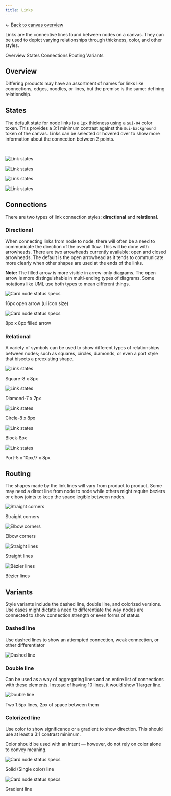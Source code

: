 ```yaml
---
title: Links
---
```


<- [Back to canvas overview](https://pages.github.ibm.com/cdai-design/pal/patterns/canvas/usage)

<PageDescription>

Links are the connective lines found between nodes on a canvas. They can be used to depict varying relationships through thickness, color, and other styles.

</PageDescription>

<AnchorLinks>
  <AnchorLink>Overview</AnchorLink>
  <AnchorLink>States</AnchorLink>
  <AnchorLink>Connections</AnchorLink>
  <AnchorLink>Routing</AnchorLink>
  <AnchorLink>Variants</AnchorLink>
</AnchorLinks>


## Overview

Differing products may have an assortment of names for links like connections, edges, noodles, or lines, but the premise is the same: defining relationship.


## States

The default state for node links is a `1px` thickness using a `$ui-04` color token. This provides a 3:1 minimum contrast against the `$ui-background` token of the canvas.  Links can be selected or hovered over to show more information about the connection between 2 points.





<br />

<Row>

<Column colLg={8}>
<Tabs>
<Tab label="White theme">

![Link states](/images/linkStatesWhite.png)

</Tab>

<Tab label="Gray 10 theme">

![Link states](/images/linkStatesGray10.png)

</Tab>

<Tab label="Gray 90 theme">

![Link states](/images/linkStatesGray90.png)

</Tab>

<Tab label="Gray 100 theme">

![Link states](/images/linkStatesGray100.png)

</Tab>

</Tabs>

</Column>

</Row>




## Connections

There are two types of link connection styles: **directional** and **relational**.

### Directional

When connecting links from node to node, there will often be a need to communicate the direction of the overall flow. This will be done with arrowheads. There are two arrowheads currently available: open and closed arrowheads. The default is the open arrowhead as it tends to communicate more clearly when other shapes are used at the ends of the links.


<InlineNotification> 

**Note:** The filled arrow is more visible in arrow-only diagrams. The open arrow is more distinguishable in multi-ending types of diagrams. Some notations like UML use both types to mean different things.

</InlineNotification>

<Row>
  <Column colMd={4} colLg={4}>

![Card node status specs](/images/openArrow.png)

<Caption>
  16px open arrow (ui icon size)
  </Caption>


  </Column>


  <Column colMd={4} colLg={4}>


  
![Card node status specs](./images/filledArrow.png)

<Caption>
  8px x 8px filled arrow
  </Caption>


  </Column>
</Row>





### Relational

A variety of symbols can be used to show different types of relationships between nodes; such as squares, circles, diamonds, or even a port style that bisects a preexisting shape. 

<Row>

  <Column colMd={4} colLg={4}>

![Link states](/images/squareRelationalLinks.png)
<Caption>
Square-8 x 8px
  </Caption>

  </Column>


  <Column colMd={4} colLg={4}>

![Link states](/images/diamondRelationalLinks.png)

<Caption>
 Diamond-7 x 7px
  </Caption>

  </Column>
  </Row>
  
<Row>


  <Column colMd={4} colLg={4}>


![Link states](/images/circleRelationalLinks.png)

<Caption>
Circle-8 x 8px
  </Caption>

  </Column>



  <Column colMd={4} colLg={4}>

![Link states](/images/treeRelationalLinks.png)

<Caption>
Block-8px
  </Caption>

  </Column>

</Row>
  
<Row>

  <Column colMd={4} colLg={4}>

![Link states](/images/portRelationalLinks.png)

<Caption>
Port-5 x 10px/7 x 8px
  </Caption>


  </Column>

  
</Row>



## Routing

The shapes made by the link lines will vary from product to product. Some may need a direct line from node to node while others might require beziers or elbow joints to keep the space legible between nodes.

<Row>
  <Column colMd={4} colLg={4}>



![Straight corners](/images/straightCorners.svg)

<Caption>
Straight corners   </Caption>

  </Column>


  <Column colMd={4} colLg={4}>



  ![Elbow corners](/images/roundedCorners.svg)

  <Caption>
Elbow corners  </Caption>

  </Column>

</Row>
  
<Row>

  <Column colMd={4} colLg={4}>



![Straight lines](/images/straightLines.svg) 

<Caption>
Straight lines
  </Caption>


  </Column>


  <Column colMd={4} colLg={4}>


   ![Bézier lines](/images/bezierLines.svg)

   <Caption>
Bézier lines
  </Caption>

  </Column>
</Row>


## Variants

Style variants include the dashed line, double line, and colorized versions. Use cases might dictate a need to differentiate the way nodes are connected to show connection strength or even forms of status.

### Dashed line

Use dashed lines to show an attempted connection, weak connection, or other differentiator


<Row>
  <Column colMd={8} colLg={8}>

![Dashed line](/images/dashedLines.png)

  </Column>
</Row>



### Double line

Can be used as a way of aggregating lines and an entire list of connections with these elements. Instead of having 10 lines, it would show 1 larger line.


<Row>
  <Column colMd={8} colLg={8}>

![Double line](/images/doubleLines.png)

<Caption>
Two 1.5px lines, 2px of space between them
</Caption>


  </Column>
</Row>


### Colorized line 

Use color to show significance or a gradient to show direction. This should use at least a 3:1 contrast minimum.

Color should be used with an intent — however, do not rely on color alone to convey meaning.


<Row>
  <Column colMd={4} colLg={4}>


![Card node status specs](/images/solidLines.png)

<Caption>
  Solid (Single color) line
</Caption>


  </Column>


  <Column colMd={4} colLg={4}>

  ![Card node status specs](./images/gradientLines.png)

<Caption>
  Gradient line
</Caption>


  </Column>
</Row>








